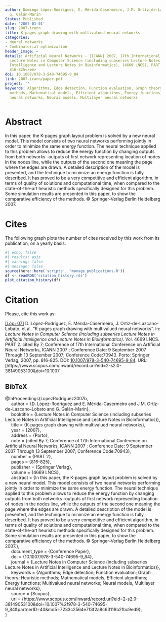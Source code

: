 ```yaml
---
author: Domingo López-Rodríguez, E. Mérida-Casermeiro, J.M. Ortíz-de-Lazcano-Lobato,
  G. Galán-Marín
Status: Published
date: '2007-01-01'
slug: 2007-icann
title: K-pages graph drawing with multivalued neural networks
categories:
- Neural networks
- Combinatorial optimization
header_image: ~
details: Artificial Neural Networks - {ICANN} 2007, 17th International Conference,
  Lecture Notes in Computer Science (including subseries Lecture Notes in Artificial
  Intelligence and Lecture Notes in Bioinformatics), (4669 LNCS), PART 2, <em>pp.
  816-825</em>
doi: 10.1007/978-3-540-74695-9_84
link: 2007-icann/paper.pdf
project: ''
keywords: Algorithms, Edge detection, Function evaluation, Graph theory, Heuristic
  methods, Mathematical models, Efficient algorithms, Energy functions, Multivalued
  neural networks, Neural models, Multilayer neural networks
---
```



# Abstract


In this paper, the K-pages graph layout problem is solved by a new neural model. This model consists of two neural networks performing jointly in order to minimize the same energy function. The neural technique applied to this problem allows to reduce the energy function by changing outputs from both networks -outputs of first network representing location of nodes in the nodes line, while the outputs of the second one meaning the page where the edges are drawn. A detailed description of the model is presented, and the technique to minimize an energy function is fully described. It has proved to be a very competitive and efficient algorithm, in terms of quality of solutions and computational time, when compared to the state-of-the-art heuristic methods specifically designed for this problem. Some simulation results are presented in this paper, to show the comparative efficiency of the methods. © Springer-Verlag Berlin Heidelberg 2007.





# Cites

The following graph plots the number of cites received by this work from its publication, on a yearly basis.

```r
#| echo: false
#| results: asis
#| warning: false
#| message: false
source(here::here('scripts', 'manage_publications.R'))
df <- readRDS('citation_history.rds')
plot_citation_history(df)
```


# Citation
Please, cite this work as:


<a name=bib-LopezRodriguez2007b></a>[[Lóp+07]](#cite-LopezRodriguez2007b) D. López-Rodríguez, E. Mérida-Casermeiro, J. Ortíz-de-Lazcano-Lobato, et al. “K-pages graph drawing with multivalued neural networks”. In: _Lecture Notes in Computer Science (including subseries Lecture Notes in Artificial Intelligence and Lecture Notes in Bioinformatics)_. Vol. 4669 LNCS. PART 2. cited By 7; Conference of 17th International Conference on Artificial Neural Networks, ICANN 2007 ; Conference Date: 9 September 2007 Through 13 September 2007; Conference Code:70943. Porto: Springer Verlag, 2007, pp. 816-825. DOI: [10.1007/978-3-540-74695-9_84](https://doi.org/10.1007%2F978-3-540-74695-9_84). URL: [https://www.scopus.com/inward/record.uri?eid=2-s2.0-38149053100&doi=10.1007

::: {.callout-note appearance="minimal" collapse=true}

## BibTeX

@InProceedings{LopezRodriguez2007b,<br>&nbsp;&nbsp;&nbsp;&nbsp;  author = {D. López-Rodríguez and E. Mérida-Casermeiro and J.M. Ortíz-de-Lazcano-Lobato and G. Galán-Marín},<br>&nbsp;&nbsp;&nbsp;&nbsp;  booktitle = {Lecture Notes in Computer Science (including subseries Lecture Notes in Artificial Intelligence and Lecture Notes in Bioinformatics)},<br>&nbsp;&nbsp;&nbsp;&nbsp;  title = {K-pages graph drawing with multivalued neural networks},<br>&nbsp;&nbsp;&nbsp;&nbsp;  year = {2007},<br>&nbsp;&nbsp;&nbsp;&nbsp;  address = {Porto},<br>&nbsp;&nbsp;&nbsp;&nbsp;  note = {cited By 7; Conference of 17th International Conference on Artificial Neural Networks, ICANN 2007 ; Conference Date: 9 September 2007 Through 13 September 2007; Conference Code:70943},<br>&nbsp;&nbsp;&nbsp;&nbsp;  number = {PART 2},<br>&nbsp;&nbsp;&nbsp;&nbsp;  pages = {816-825},<br>&nbsp;&nbsp;&nbsp;&nbsp;  publisher = {Springer Verlag},<br>&nbsp;&nbsp;&nbsp;&nbsp;  volume = {4669 LNCS},<br>&nbsp;&nbsp;&nbsp;&nbsp;  abstract = {In this paper, the K-pages graph layout problem is solved by a new neural model. This model consists of two neural networks performing jointly in order to minimize the same energy function. The neural technique applied to this problem allows to reduce the energy function by changing outputs from both networks -outputs of first network representing location of nodes in the nodes line, while the outputs of the second one meaning the page where the edges are drawn. A detailed description of the model is presented, and the technique to minimize an energy function is fully described. It has proved to be a very competitive and efficient algorithm, in terms of quality of solutions and computational time, when compared to the state-of-the-art heuristic methods specifically designed for this problem. Some simulation results are presented in this paper, to show the comparative efficiency of the methods. © Springer-Verlag Berlin Heidelberg 2007.},<br>&nbsp;&nbsp;&nbsp;&nbsp;  document_type = {Conference Paper},<br>&nbsp;&nbsp;&nbsp;&nbsp;  doi = {10.1007/978-3-540-74695-9_84},<br>&nbsp;&nbsp;&nbsp;&nbsp;  journal = {Lecture Notes in Computer Science (including subseries Lecture Notes in Artificial Intelligence and Lecture Notes in Bioinformatics)},<br>&nbsp;&nbsp;&nbsp;&nbsp;  keywords = {Algorithms; Edge detection; Function evaluation; Graph theory; Heuristic methods; Mathematical models, Efficient algorithms; Energy functions; Multivalued neural networks; Neural models, Multilayer neural networks},<br>&nbsp;&nbsp;&nbsp;&nbsp;  source = {Scopus},<br>&nbsp;&nbsp;&nbsp;&nbsp;  url = {https://www.scopus.com/inward/record.uri?eid=2-s2.0-38149053100&doi=10.1007%2f978-3-540-74695-9_84&partnerID=40&md5=7233c2564e713f2a8c63119b2fbc9ed9},<br>}

:::


